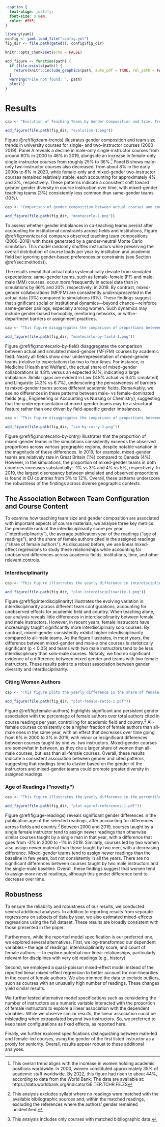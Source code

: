 ```css
.caption {
  text-align: justify;
  font-size: 0.8em;
  color: #555;
}
```

```r
library(yaml)
config <- yaml.load_file("config.yml")
fig_dir <- file.path(getwd(), config$fig_dir)

knitr::opts_chunk$set(echo = FALSE)

add_figure <- function(path) {
  if (file.exists(path)) {
    return(knitr::include_graphics(path, auto_pdf = TRUE, rel_path = FALSE))
  }
  warning("File not found: ", path)
  plot(1)
}
```

# Results

```r

cap <- "Evolution of Teaching Teams by Gender Composition and Size. Trends in course gender composition from 2000 to 2019 reveal a steady increase in women's participation (both in solo-taught and two-instructor courses), while the proportion of mixed-gender teams has remained relatively stable over time. (A) Percentage of solo-taught courses by instructor gender over time. (B) Percentage of two-instructor courses by gender composition over time. N = 5.1 million courses. Shaded area represent 95\\% confidence interval of the proportion per academic year." # nolint

add_figure(file.path(fig_dir, "evolution-1.png"))
```

Figure \@ref(fig:team-trends) illustrates gender composition and team size trends in university courses for single- and two-instructor courses (2000-2019). Panel A reveals a decline in male-only single-instructor courses from around 60% in 2000 to 46% in 2019, alongside an increase in female-only single-instructor courses from roughly 25% to 36%.[^women-academia] Panel B shows male-only two-instructor courses also decreased, from about 8% in the early 2000s to 6% in 2020, while female-only and mixed-gender two-instructor courses remained relatively stable, each accounting for approximately 4% and 3%, respectively. These patterns indicate a consistent shift toward greater gender diversity in course instruction over time, with mixed-gender teaching teams (3%) consistently less common than same-gender teams (10%).

[^women-academia]: This overall trend aligns with the increase in women holding academic positions worldwide. In 2000, women constituted approximately 35% of academic staff worldwide. By 2022, this figure had risen to about 44%, according to data from the World Bank; The data are available at: https://data.worldbank.org/indicator/SE.TER.TCHR.FE.ZS

```r
cap <- "Comparison of gender composition between actual courses and courses simulated with Monte Carlo. Simulations ensure gender neutrality while keeping constant the institutional constraints (i.e., number of teams by size, institution, academic year, and 69 academic fields). Simulated mixed-gender teams consistently exceed observed proportions, highlighting persistent barriers to forming gender-diverse teaching teams." # nolint

add_figure(file.path(fig_dir, "montecarlo-1.png"))
```

To assess whether gender imbalances in co-teaching teams persist after accounting for institutional constraints across fields and institutions, Figure \@ref(fig:montecarlo) compares observed teaching team compositions (2000–2019) with those generated by a gender-neutral Monte Carlo simulation. This model randomly shuffles instructors while preserving the overall distribution of course loads per year by institution and academic field but ignoring gender-based preferences or constraints (see Section \@ref(sec:methods)).

The results reveal that actual data systematically deviate from simulated expectations: same-gender teams, such as female-female (FF) and male-male (MM) courses, occur *more* freequently in actual data than in simulations by 66% and 20%, respectively, in 2019. By contrast, mixed-gender collaborations (MF/FM) are consistently *underrepresented* in the actual data (3%) compared to simulations (6%). These findings suggest that significant social or institutional dynamics---beyond chance---reinforce same-gender pairings, especially among women. Such dynamics may include gender-based homophily, mentoring networks, or within-department barriers or assignment practices.

```r
cap <- "This figure disaggregates the comparison of proportions between actual (green) and simulated (orange) mixed-gender (MF/FM) courses by academic field. The shaded bar indicates 95% confidence level of the proportion." # nolint

add_figure(file.path(fig_dir, "montecarlo-by-field-1.png"))
```

Figure \@ref(fig:montecarlo-by-field) disaggregates the comparison between actual and simulated mixed-gender (MF/FM) courses by academic field. Nearly all fields show clear underrepresentation of mixed-gender teams (relative to expectations) by two to four times. For instance, in Medicine (Health and Welfare), the actual share of mixed-gender collaborations is 4.8% versus an expected 9.1%, indicating a large imbalance. Similar gaps are evident in Law (3.8% actual vs 6.4% simulated) and Linguistic (4.3% vs 6.7%), underscoring the pervasiveness of barriers to mixed-gender teams across different academic fields. Remarkably, we see no differences in these patterns between male- vs female-dominated fields (e.g., Engineering or Accounting vs Nursing or Chemistry), suggesting that the underrepresentation of mixed-gender teams may be a structural feature rather than one driven by field-specific gender imbalances.

```r
cap <- "This figure disaggregates the comparison of proportions between actual (green) and simulated (orange) mixed-gender courses (MF/FM) by country.  Simulated mixed-gender teams consistently exceed observed proportions in all countries. EU countries are: Austria, Denmark, France, Germany, Ireland, Italy, Netherlands, Poland, Portugal, Spain and Sweden." # nolint

add_figure(file.path(fig_dir, "sim-by-cntry-1.png"))
```

Figure \@ref(fig:montecarlo-by-cntry) illustrates that the proportion of mixed-gender teams in the simulations consistently exceeds the observed proportions across various geographic regions, despite notable variation in the magnitude of these differences. In 2019, for example, mixed-gender teams are relatively rare in Great Britain (1%) compared to Canada (4%). However, in the simulations, the proportion of mixed-gender teams in both countries increases substantially---1% vs 3% and 4% vs 5%, respectively. In 2019, the largest discrepancy between simulated and observed proportions is found in EU countries from 5% to 12%. Overall, these patterns underscore the robustness of the findings across diverse geographic contexts.

## The Association Between Team Configuration and Course Content

To examine how teaching team size and gender composition are associated with important aspects of course materials, we analyse three key metrics: the percentile rank of the interdisciplinarity score per year ("interdisciplinarity"), the average publication year of the readings ("age of readings"), and the share of female authors cited in the assigned readings ("share of female authors"). As discussed before, we use linear mixed-effect regressions to study these relationships while accounting for unobserved differences across academic fields, institutions, time, and other relevant controls.

### Interdisciplinarity

```r
cap <- "This figure illustrates the yearly difference in interdisciplinarity relative to courses taught by a single male instructor (baseline = 0) for each team configuration. The values are regression coefficients obtained separately for each academic year, with controls for country and field. Interdisciplinarity is expressed as the percentile rank of each course’s interdisciplinarity score within its cohort; positive values therefore indicate a greater interdisciplinarity. The shaded area represents 95% confidence intervals." # nolint

add_figure(file.path(fig_dir, "plot-interdisciplinarity-1.png"))
```

Figure \@ref(fig:interdisciplinarity) illustrates the evolving variation in interdisciplinarity across different team configurations, accounting for unobserved effects for academic field and country. When teaching alone, our analysis reveals little differences in interdisciplinarity between female and male instructors. However, in recent years, female instructors have increasingly taught significantly more interdisciplinary solo courses. By contrast, mixed-gender consistently exhibit higher interdisciplinarity compared to all-male teams. As the figure illustrates, in most years, the difference between mixed-gender and male-alone courses is statistically significant (p < 0.05) and teams with two male instructors tend to be less interdisciplinary than solo-male courses. Notably, we find no significant evidence of a difference between mixed gender and teams with two female instructors. These results point to a robust association between gender diversity and interdisciplinarity.

<!-- Disaggregating the analysis by academic field, with separate regressions by field accounting for year and country controls, shows that the impact of gender diversity is not homogeneous across fields (Figure \@ref(fig:interdisciplinarity-by-field)). Specifically, it appears to have a larger effect in specific fields, especially in Arts and Humanities (between 10%  in 2005 and 5% in 2019) and Social Sciences, Journalism and Information (between 8% and 4% during the same period). -->

### Citing Women Authors

```r
cap <- "This figure plots the yearly difference in the share of female-authored readings relative to courses taught by a single male instructor (baseline = 0), for each team configuration. The values are regression coefficients obtained separately for each academic year, with controls for country and field. The outcome is the percentage-point gap in the proportion of female authors cited in the course readings; positive values therefore indicate a larger share of female authors over total authors associated with a given team configuration in that year. The shaded area represents 95% confidence intervals." # nolint

add_figure(file.path(fig_dir, "plot-female-ratio-1.pdf"))
```

Figure \@ref(fig:female-authors) highlights significant and persistent gender association with the percentage of female authors over total authors cited in course readings per year, controlling for academic field and country.[^female-authors] All-female courses consistently cite a higher fraction of female authors than all-male ones in the same year, with an effect that decreases over time going from 6% in 2000 to 3% in 2019, with minor or insignificant differences between courses taught by one vs. two instructors. Mixed-gender courses are somewhat in between, as they cite a larger share of women than all-male courses, but less than all-female courses. Overall, these results indicate a consistent association between gender and cited patterns, suggesting that readings tend to cluster based on the gender of the instructors and mixed-gender teams could promote greater diversity in assigned readings.

[^female-authors]: This analysis excludes syllabi where no readings were matched with the available bibliographic sources and, within the matched readings, excluding the references where the authors' gender remained unidentified.

### Age of Readings (“novelty”)

```r
cap <- "This figure illustrates the yearly difference in the percentile rank of the Age of References relative to courses taught by a single male instructor (baseline = 0), for each team configuration. The Age of Reference variable is the syllabus’ year minus the average publication year of the assigned readings. The coefficients are estimated separately for each academic year with controls for country and broad field; positive values indicate that the team configuration assigns newer readings compared with the male-alone baseline in the same year. The shaded area represents 95% confidence intervals." # nolint

add_figure(file.path(fig_dir, "plot-age-of-references-1.pdf"))
```

Figure \@ref(fig:age-readings) reveals significant gender differences in the publication age of the selected readings, after accounting for differences across fields and country.[^age-footnote] Between 2000 and 2019, courses taught by a single female instructor tend to assign newer readings than otherwise similar courses taught by a single man in that year, with a difference that goes from -3% in 2000 to -1% in 2019. Similarly, courses led by two women also assign newer material than those taught by two men, with a decreasing difference. Mixed-gender teams tend to assign newer readings than the baseline in few years, but not consistently in all the years. There are no significant differences between courses taught by two male instructors and the single-male baseline.  Overall, these findings suggest that women tend to assign more novel readings, although this gender difference tend to decrease over time.

[^age-footnote]: This analysis includes only courses with matched bibliographic data. 

## Robustness

To ensure the reliability and robustness of our results, we conducted several additional analyses. In addition to reporting results from separate regressions on subsets of data by year, we also estimated mixed-effects regressions using the full dataset. These results are broadly consistent with those presented in the paper. 

Furthermore, while the reported model specification is our preferred one, we  explored several alternatives. First, we log-transformed our dependent variables -- the age of readings, interdisciplinarity score, and count of female authors --- to explore potential non-linear relationships, particularly relevant for disciplines  with very old readings (e.g., history)

Second, we employed a quasi-poisson mixed-effect model instead of the reported linear mixed-effect regression to better account for non-linearities in the count of female authors. We also trimmed the data to exclude outliers, such as courses with an unusually high number of readings. These changes yield similar results. 

We further tested alternative model specifications such as considering the number of instructors as a numeric variable interacted with the proportion of female instructors to explore a linear association with the dependent variables. While we observe similar results, the linear association could be misleading when extrapolated beyond two instructors. So, we preferred to keep team configurations as fixed effects, as reported here. 

Finally, we further explored specifications distinguishing between male-led and female-led courses, using the gender of the first listed instructor as a proxiy for seniority. Overall, results appear robust to these additional analyses.
